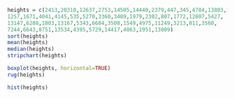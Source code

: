 ```r
heights = c(2413,20310,12637,2753,14505,14440,2379,447,345,4784,13803,12668,1235,
1257,1671,4041,4145,535,5270,3360,3489,1979,2302,807,1772,12807,5427,
13147,6288,1803,13167,5343,6684,3508,1549,4975,11249,3213,811,3560,
7244,6643,8751,13534,4395,5729,14417,4863,1951,13809)
sort(heights)
mean(heights)
median(heights)
stripchart(heights)

boxplot(heights, horizontal=TRUE)
rug(heights)

hist(heights)
```

